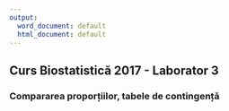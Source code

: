 ```yaml
---
output:
  word_document: default
  html_document: default
---
```

## Curs Biostatistică 2017 - Laborator 3

### Compararea proporțiilor, tabele de contingență

